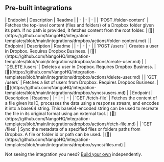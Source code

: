 
## Pre-built integrations

<AccordionGroup>


<Accordion title="Folders">
| Endpoint | Description | Readme |
| - | - | - |
| `POST /folder-content` | Fetches the top-level content (files and folders) of a Dropbox folder given its path. If no path is provided, it fetches content from the root folder. | [🔗](https://github.com/NangoHQ/integration-templates/blob/main/integrations/dropbox/actions/folder-content.md) |
</Accordion>


<Accordion title="Users">
| Endpoint | Description | Readme |
| - | - | - |
| `POST /users` | Creates a user in Dropbox. Requires Dropbox Business. | [🔗](https://github.com/NangoHQ/integration-templates/blob/main/integrations/dropbox/actions/create-user.md) |
| `DELETE /users` | Deletes a user in Dropbox. Requires Dropbox Business. | [🔗](https://github.com/NangoHQ/integration-templates/blob/main/integrations/dropbox/actions/delete-user.md) |
| `GET /users` | Fetches a list of users from Dropbox. Requires Dropbox Business. | [🔗](https://github.com/NangoHQ/integration-templates/blob/main/integrations/dropbox/syncs/users.md) |
</Accordion>


<Accordion title="Others">
| Endpoint | Description | Readme |
| - | - | - |
| `GET /fetch-file` | Fetches the content of a file given its ID, processes the data using a response stream, and encodes it into a base64 string. This base64-encoded string can be used to recreate the file in its original format using an external tool. | [🔗](https://github.com/NangoHQ/integration-templates/blob/main/integrations/dropbox/actions/fetch-file.md) |
| `GET /files` | Sync the metadata of a specified files or folders paths from Dropbox. A file or folder id or path can be used. | [🔗](https://github.com/NangoHQ/integration-templates/blob/main/integrations/dropbox/syncs/files.md) |
</Accordion>

</AccordionGroup>

<Tip>Not seeing the integration you need? [Build your own](https://docs.nango.dev/guides/custom-integrations/overview) independently.</Tip>
